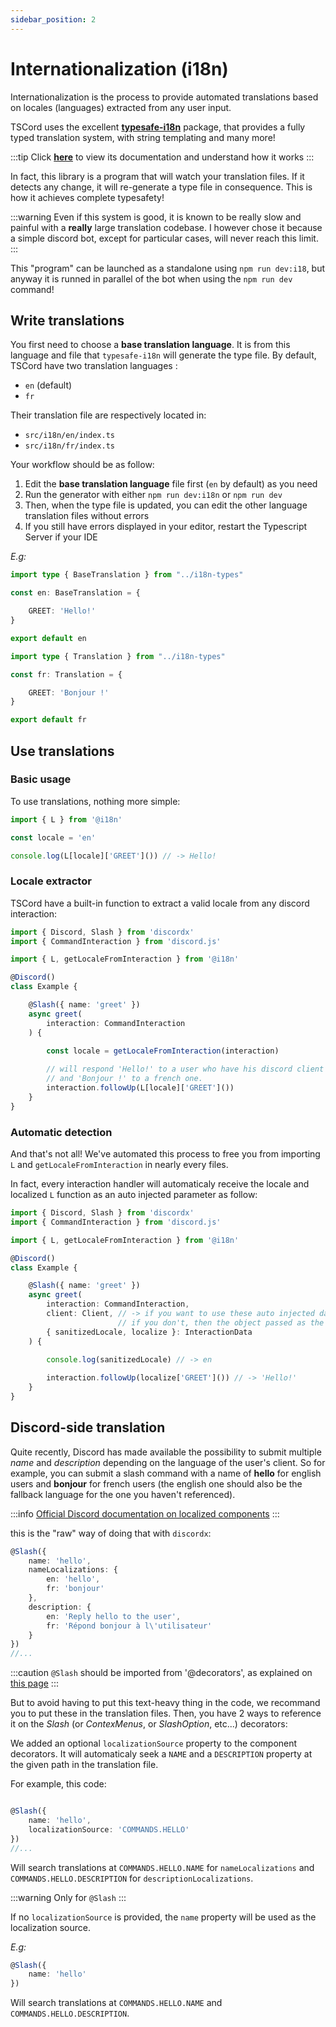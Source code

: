 ```yaml
---
sidebar_position: 2
---
```



# Internationalization (i18n)

Internationalization is the process to provide automated translations based on locales (languages) extracted from any user input.

TSCord uses the excellent **[typesafe-i18n](https://github.com/ivanhofer/typesafe-i18n)** package, that provides a fully typed translation system, with string templating and many more!

:::tip
Click **[here](https://github.com/ivanhofer/typesafe-i18n#table-of-contents)** to view its documentation and understand how it works
:::

In fact, this library is a program that will watch your translation files. If it detects any change, it will re-generate a type file in consequence. This is how it achieves complete typesafety!

:::warning
Even if this system is good, it is known to be really slow and painful with a **really** large translation codebase. I however chose it because a simple discord bot, except for particular cases, will never reach this limit.
:::

This "program" can be launched as a standalone using `npm run dev:i18`, but anyway it is runned in parallel of the bot when using the `npm run dev` command!

## Write translations

You first need to choose a **base translation language**. It is from this language and file that `typesafe-i18n` will generate the type file.
By default, TSCord have two translation languages : 
- `en` (default)
- `fr`

Their translation file are respectively located in:
- `src/i18n/en/index.ts`
- `src/i18n/fr/index.ts`

Your workflow should be as follow:
1. Edit the **base translation language** file first (`en` by default) as you need
2. Run the generator with either `npm run dev:i18n` or `npm run dev`
3. Then, when the type file is updated, you can edit the other language translation files without errors
4. If you still have errors displayed in your editor, restart the Typescript Server if your IDE

*E.g:*
<Tabs>
<Tab label="en" value="en">

```ts title=src/i18n/en/index.ts
import type { BaseTranslation } from "../i18n-types"

const en: BaseTranslation = {

    GREET: 'Hello!'
}

export default en
```
</Tab>
<Tab label="fr" value="fr">

```ts title=src/i18n/fr/index.ts
import type { Translation } from "../i18n-types"

const fr: Translation = {

    GREET: 'Bonjour !'
}

export default fr
```
</Tab>

</Tabs>



## Use translations

### Basic usage

To use translations, nothing more simple:

```ts
import { L } from '@i18n'

const locale = 'en'

console.log(L[locale]['GREET']()) // -> Hello!
```

### Locale extractor

TSCord have a built-in function to extract a valid locale from any discord interaction:

```ts
import { Discord, Slash } from 'discordx'
import { CommandInteraction } from 'discord.js'

import { L, getLocaleFromInteraction } from '@i18n'

@Discord()
class Example {

	@Slash({ name: 'greet' })
	async greet(
		interaction: CommandInteraction
	) {
		
		const locale = getLocaleFromInteraction(interaction)

		// will respond 'Hello!' to a user who have his discord client in english, 
		// and 'Bonjour !' to a french one.
		interaction.followUp(L[locale]['GREET']()) 
	}
}
```

### Automatic detection

And that's not all!
We've automated this process to free you from importing `L` and `getLocaleFromInteraction` in nearly every files.

In fact, every interaction handler will automaticaly receive the locale and localized `L` function as an auto injected parameter as follow:

```ts
import { Discord, Slash } from 'discordx'
import { CommandInteraction } from 'discord.js'

import { L, getLocaleFromInteraction } from '@i18n'

@Discord()
class Example {

	@Slash({ name: 'greet' })
	async greet(
		interaction: CommandInteraction,
		client: Client, // -> if you want to use these auto injected data, you MUST put the client because discordx injects it anyway!
						// if you don't, then the object passed as the InteractionData one will be in fact the client ☠️
		{ sanitizedLocale, localize }: InteractionData
	) {
		
		console.log(sanitizedLocale) // -> en

		interaction.followUp(localize['GREET']()) // -> 'Hello!'
	}
}
```

## Discord-side translation

Quite recently, Discord has made available the possibility to submit multiple *name* and *description* depending on the language of the user's client.
So for example, you can submit a slash command with a name of **hello** for english users and **bonjour** for french users (the english one should also be the fallback language for the one you haven't referenced).

:::info
[Official Discord documentation on localized components](https://discord.com/developers/docs/interactions/application-commands#localization)
:::

this is the "raw" way of doing that with `discordx`:

```ts
@Slash({
	name: 'hello',
	nameLocalizations: {
		en: 'hello',
		fr: 'bonjour'
	},
	description: {
		en: 'Reply hello to the user',
		fr: 'Répond bonjour à l\'utilisateur'
	}
})
//...
```

:::caution
`@Slash` should be imported from '@decorators', as explained on [this page](/docs/discord/interactions)
:::

But to avoid having to put this text-heavy thing in the code, we recommand you to put these in the translation files.
Then, you have 2 ways to reference it on the *Slash* (or *ContexMenus*, or *SlashOption*, etc...) decorators:

<Tabs>
<Tab label="localizationSource" value="localization-source">

We added an optional `localizationSource` property to the component decorators.
It will automaticaly seek a `NAME` and a `DESCRIPTION` property at the given path in the translation file.

For example, this code:
```ts

@Slash({
	name: 'hello',
	localizationSource: 'COMMANDS.HELLO'
})
//...

```

Will search translations at `COMMANDS.HELLO.NAME` for `nameLocalizations` and `COMMANDS.HELLO.DESCRIPTION` for `descriptionLocalizations`.
</Tab>

<Tab label="name" value="name">

:::warning
Only for `@Slash`
:::

If no `localizationSource` is provided, the `name` property will be used as the localization source.

*E.g:*
```ts
@Slash({
	name: 'hello'
})
```
Will search translations at `COMMANDS.HELLO.NAME` and `COMMANDS.HELLO.DESCRIPTION`.

</Tab>

</Tabs>